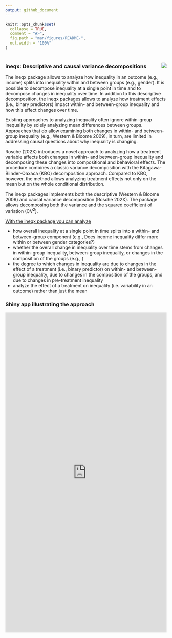 ```yaml
---
output: github_document
---
```


<!-- README.md is generated from README.Rmd. Please edit that file -->

```r
knitr::opts_chunk$set(
  collapse = TRUE,
  comment = "#>",
  fig.path = "man/figures/README-",
  out.width = "100%"
)
```

# <img src="man/figures/ineqx-hexagon.png" align="right" />

### ineqx: Descriptive and causal variance decompositions

The ineqx package allows to analyze how inequality in an outcome (e.g., income) splits into inequality within and between groups (e.g., gender). It is possible to decompose inequality at a single point in time and to decompose changes in inequality over time. In addition to this descriptive decomposition, the ineqx packages allows to analyze how treatment effects (i.e., binary predictors) impact within- and between-group inequality and how this effect changes over time.

Existing approaches to analyzing inequality often ignore within-group inequality by solely analyzing mean differences between groups. Approaches that do allow examining both changes in within- and between-group inequality (e.g., Western & Bloome 2009), in turn, are limited in addressing causal questions about why inequality is changing. 

Rosche (202X) introduces a novel approach to analyzing how a treatment variable affects both changes in within- and between-group inequality and decomposing these changes into compositional and behavioral effects. The procedure combines a classic variance decomposition with the Kitagawa-Blinder-Oaxaca (KBO) decomposition approach. Compared to KBO, however, the method allows analyzing treatment effects not only on the mean but on the whole conditional distribution. 

The ineqx packages implements both the descriptive (Western & Bloome 2009) and causal variance decomposition (Rosche 202X). The package allows decomposing both the variance and the squared coefficient of variation ($\text{CV}^{2}$).

<u>With the ineqx package you can analyze</u>

- how overall inequality at a single point in time splits into a within- and between-group component (e.g., Does income inequality differ more within or between gender categories?)
- whether the overall change in inequality over time stems from changes in within-group inequality, between-group inequality, or changes in the composition of the groups (e.g., )
- the degree to which changes in inequality are due to changes in the effect of a treatment (i.e., binary predictor) on within- and between-group inequality, due to changes in the composition of the groups, and due to changes in pre-treatment inequality
- analyze the effect of a treatment on inequality (i.e. variability in an outcome) rather than just the mean

### Shiny app illustrating the approach

<style>
iframe {
  width: 100%;
  height: 1000px;
  border: none;
}
</style>

<iframe src="https://benrosche.shinyapps.io/ineqx-app/" />


This is how the ```ineqx()``` function looks like:

``` r 
data(incdat)
ineqx(treat="X", post="post_X", y="income", ystat="Var", group="female", time="year", ref=1990, dat)
```

### Developers

I welcome contributions to the package! Feel free to submit changes for review or contact me if you have any questions.

### Issues or Feature Requests
If you would like to log an issue or submit a feature request, please create a new issue or comment on an existing issue on [GitHub Issues](https://github.com/benrosche/ineqx/issues) on this repo.

### Changelog
See [NEWS.md](https://github.com/benrosche/ineqx/news/index.html) for the package changelog.

More information can be found [here](http://benrosche.com/projects/ineqx/)
